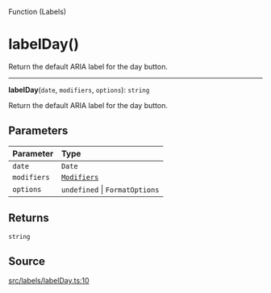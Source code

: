<SectionTitle>Function (Labels)</SectionTitle>

# labelDay()

<Description>
Return the default ARIA label for the day button.
</Description>

---

<a id="undefined" name="undefined"></a>

<SignatureMemberIdentifier>**labelDay**(`date`, `modifiers`, `options`): `string`</SignatureMemberIdentifier>

Return the default ARIA label for the day button.

## Parameters

| Parameter | Type |
| :------ | :------ |
| `date` | `Date` |
| `modifiers` | [`Modifiers`](/api/next/type-aliases/Modifiers.md) |
| `options` | `undefined` \| `FormatOptions` |

## Returns

`string`

## Source

[src/labels/labelDay.ts:10](https://github.com/gpbl/react-day-picker/blob/next/src/labels/labelDay.ts#L10)
